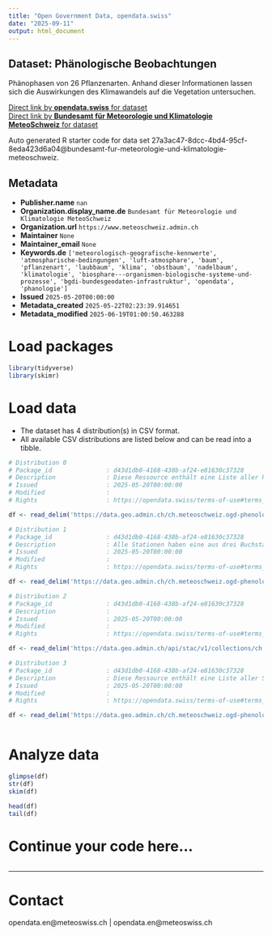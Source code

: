 ```yaml
---
title: "Open Government Data, opendata.swiss"
date: "2025-09-11"
output: html_document
---
```


## Dataset: Phänologische Beobachtungen

Phänophasen von 26 Pflanzenarten. Anhand dieser Informationen lassen sich die Auswirkungen des Klimawandels auf die Vegetation untersuchen.

[Direct link by **opendata.swiss** for dataset](https://opendata.swiss/de/dataset/phanologische-beobachtungen1)<br>
[Direct link by **Bundesamt für Meteorologie und Klimatologie MeteoSchweiz** for dataset](https://www.meteoschweiz.admin.ch/service-und-publikationen/service/open-data.html)

Auto generated R starter code for data set 27a3ac47-8dcc-4bd4-95cf-8eda423d6a04@bundesamt-fur-meteorologie-und-klimatologie-meteoschweiz.

## Metadata

- **Publisher.name** `nan`
- **Organization.display_name.de** `Bundesamt für Meteorologie und Klimatologie MeteoSchweiz`
- **Organization.url** `https://www.meteoschweiz.admin.ch`
- **Maintainer** `None`
- **Maintainer_email** `None`
- **Keywords.de** `['meteorologisch-geografische-kennwerte', 'atmospharische-bedingungen', 'luft-atmosphare', 'baum', 'pflanzenart', 'laubbaum', 'klima', 'obstbaum', 'nadelbaum', 'klimatologie', 'biosphare---organismen-biologische-systeme-und-prozesse', 'bgdi-bundesgeodaten-infrastruktur', 'opendata', 'phanologie']`
- **Issued** `2025-05-20T00:00:00`
- **Metadata_created** `2025-05-22T02:23:39.914651`
- **Metadata_modified** `2025-06-19T01:00:50.463288`


# Load packages

```r

library(tidyverse)
library(skimr)

```

# Load data

-   The dataset has 4 distribution(s) in CSV format.
-   All available CSV distributions are listed below and can be read into a tibble.

```r

# Distribution 0
# Package_id               : d43d1db0-4168-438b-af24-e81630c37328
# Description              : Diese Ressource enthält eine Liste aller Parameterkennungen mit Erläuterung, Datentyp und Masseinheit.
# Issued                   : 2025-05-20T00:00:00
# Modified                 : 
# Rights                   : https://opendata.swiss/terms-of-use#terms_by

df <- read_delim('https://data.geo.admin.ch/ch.meteoschweiz.ogd-phenology/ogd-phenology_meta_parameters.csv')

# Distribution 1
# Package_id               : d43d1db0-4168-438b-af24-e81630c37328
# Description              : Alle Stationen haben eine aus drei Buchstaben bestehende Kennung (z.B. "BER" für "Bern/Zollikofen" oder "LUG" für "Lugano"). Diese Ressource enthält eine Liste aller Stationskennungen mit Namen, Kanton, Wigos ID, Stationstyp, Höhe, Koordinaten, Ausrichtung und URL der Stationsdetailseiten.
# Issued                   : 2025-05-20T00:00:00
# Modified                 : 
# Rights                   : https://opendata.swiss/terms-of-use#terms_by

df <- read_delim('https://data.geo.admin.ch/ch.meteoschweiz.ogd-phenology/ogd-phenology_meta_stations.csv')

# Distribution 2
# Package_id               : d43d1db0-4168-438b-af24-e81630c37328
# Description              : 
# Issued                   : 2025-05-20T00:00:00
# Modified                 : 
# Rights                   : https://opendata.swiss/terms-of-use#terms_by

df <- read_delim('https://data.geo.admin.ch/api/stac/v1/collections/ch.meteoschweiz.ogd-phenology')

# Distribution 3
# Package_id               : d43d1db0-4168-438b-af24-e81630c37328
# Description              : Diese Ressource enthält eine Liste aller Stationen und Parameter mit Start- und Enddatum der Messungen.
# Issued                   : 2025-05-20T00:00:00
# Modified                 : 
# Rights                   : https://opendata.swiss/terms-of-use#terms_by

df <- read_delim('https://data.geo.admin.ch/ch.meteoschweiz.ogd-phenology/ogd-phenology_meta_datainventory.csv')



```

# Analyze data

```r

glimpse(df)
str(df)
skim(df)

head(df)
tail(df)

```

# Continue your code here...

```r

```

------------------------------------------------------------------------

# Contact

opendata.en@meteoswiss.ch | opendata.en@meteoswiss.ch
